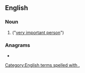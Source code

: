 {{also|vip|VIP}}
==English==

===Noun===
{{en-noun}}

# {{lb|en|initialism}} {{alternative form of|VIP|nodot=1|lang=en}} ("[[very important person]]")

===Anagrams===
* {{anagrams|en|a=ipv|IPV|PIV}}

[[Category:English terms spelled with .]]